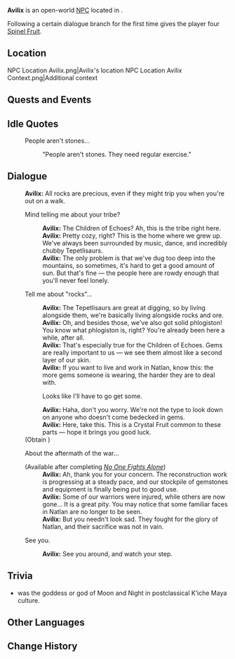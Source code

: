 {{Meta
<!-- Remove this template after adding the missing info -->
|missing_NPC_profile  = yes
}}
{{Character Infobox
|type             = Open-World NPC
|image            = NPC Avilix.png
|realname         = 
|deceased         = 
|region           = Natlan
|location         = Natlan
|affiliation      = Children of Echoes
|title            = Guard

|ancestry         = <!-- Clan/family -->
|father           = 
|mother           = 
|spouse           = 
|sibling          = 
|child            = 
|relative         = 

|voiceEN          = 
|voiceCN          = 
|voiceJP          = 
|voiceKR          = 
|dialoguereward   = {{Card|Spinel Fruit|4}}
}}
'''Avilix''' is an open-world [[NPC]] located in {{Location|Tequemecan Valley}}.

Following a certain dialogue branch for the first time gives the player four [[Spinel Fruit]].

==Location==
<gallery>
NPC Location Avilix.png|Avilix's location
NPC Location Avilix Context.png|Additional context
</gallery>
<!--
==Profile==
Detailed story/lore information goes here.
''(To be added.)''

===Appearance===
Keep appearance section short and concise. Limit to 2 paragraphs with 3-4 sentences each.
''(To be added.)''
-->
==Quests and Events==
{{Quests and Events}}

==Idle Quotes==
{{Dialogue Start}}
: {{DIcon|Idle}} People aren't stones...
:: {{A|VO Avilix 01.ogg}} "People aren't stones. They need regular exercise."
{{Dialogue End}}

==Dialogue==
{{Dialogue Start}}
:'''Avilix:''' All rocks are precious, even if they might trip you when you're out on a walk.
:{{DIcon}} Mind telling me about your tribe?
::'''Avilix:''' The Children of Echoes? Ah, this is the tribe right here.
::'''Avilix:''' Pretty cozy, right? This is the home where we grew up. We've always been surrounded by music, dance, and incredibly chubby Tepetlisaurs.
::'''Avilix:''' The only problem is that we've dug too deep into the mountains, so sometimes, it's hard to get a good amount of sun. But that's fine &mdash; the people here are rowdy enough that you'll never feel lonely.
:{{DIcon}} Tell me about "rocks"...
::'''Avilix:''' The Tepetlisaurs are great at digging, so by living alongside them, we're basically living alongside rocks and ore.
::'''Avilix:''' Oh, and besides those, we've also got solid phlogiston! You know what phlogiston is, right? You're already been here a while, after all.
::'''Avilix:''' That's especially true for the Children of Echoes. Gems are really important to us &mdash; we see them almost like a second layer of our skin.
::'''Avilix:''' If you want to live and work in Natlan, know this: the more gems someone is wearing, the harder they are to deal with.
::{{DIcon|Reward}} Looks like I'll have to go get some.
::'''Avilix:''' Haha, don't you worry. We're not the type to look down on anyone who doesn't come bedecked in gems.
::'''Avilix:''' Here, take this. This is a Crystal Fruit common to these parts &mdash; hope it brings you good luck.
:;(Obtain {{Item|Spinel Fruit|20|x=4}})
:{{DIcon}} About the aftermath of the war...
:;(Available after completing ''[[No One Fights Alone]]''){{Verify}}
::'''Avilix:''' Ah, thank you for your concern. The reconstruction work is progressing at a steady pace, and our stockpile of gemstones and equipment is finally being put to good use.
::'''Avilix:''' Some of our warriors were injured, while others are now gone... It is a great pity. You may notice that some familiar faces in Natlan are no longer to be seen.
::'''Avilix:''' But you needn't look sad. They fought for the glory of Natlan, and their sacrifice was not in vain.
:{{DIcon}} See you.
::'''Avilix:''' See you around, and watch your step.
{{Dialogue End}}
<!--
==Event Dialogue==
===Event Name===
{{Dialogue Start}}
:'''Avilix:'''
{{Dialogue End}}
-->

== Trivia ==
* ''{{w|Awilix|Avilix}}'' was the goddess or god of Moon and Night in postclassical K’iche Maya culture.

==Other Languages==
{{Other Languages|default_hidden=1
|en      = Avilix
|zhs     = 爱维莉
|zhs_rm  = Àiwéilì
|zht     = 愛維莉
|zht_rm  = Àiwéilì
|ja      = アヴィリシュ
|ko      = 아빌릭스
|es      = Avilix
|fr      = Avilix
|ru      = Авиликс
|th      = Avilix
|vi      = Avilix
|de      = Avilix
|id      = Avilix
|pt      = Avilix
|tr      = Avilix
|it      = Avilix
}}

==Change History==
{{Change History|5.0}}
<!--
==References==
{{Reflist}}
-->